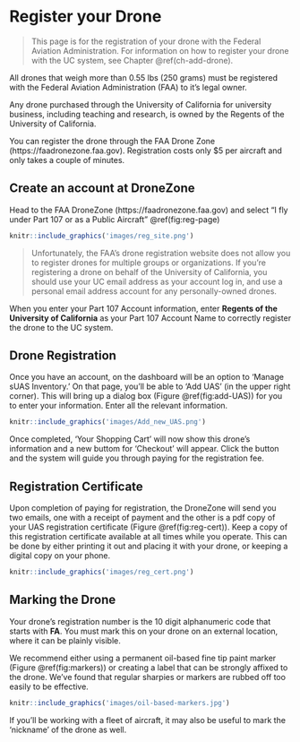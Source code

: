 

# Register your Drone {#ch-register}

> This page is for the registration of your drone with the Federal Aviation Administration.  For information on how to register your drone with the UC system, see Chapter \@ref(ch-add-drone).

All drones that weigh more than 0.55 lbs (250 grams) must be registered with the Federal Aviation Administration (FAA) to it's legal owner.

Any drone purchased through the University of California for university business, including teaching and research, is owned by the Regents of the University of California.  

You can register the drone through the FAA Drone Zone (https://faadronezone.faa.gov).  Registration costs only $5 per aircraft and only takes a couple of minutes.



## Create an account at DroneZone

Head to the FAA DroneZone (https://faadronezone.faa.gov) and select "I fly under Part 107 or as a Public Aircraft" \@ref(fig:reg-page)

```r
knitr::include_graphics('images/reg_site.png')
```

> Unfortunately, the FAA's drone registration website does not allow you to register drones for multiple groups or organizations.  If you're registering a drone on behalf of the University of California, you should use your UC email address as your account log in, and use a personal email address account for any personally-owned drones.

When you enter your Part 107 Account information, enter **Regents of the University of California** as your Part 107 Account Name to correctly register the drone to the UC system.


## Drone Registration

Once you have an account, on the dashboard will be an option to 'Manage sUAS Inventory.'  On that page, you'll be able to 'Add UAS' (in the upper right corner). This will bring up a dialog box (Figure \@ref(fig:add-UAS)) for you to enter your information.  Enter all the relevant information.

```r
knitr::include_graphics('images/Add_new_UAS.png')
```

Once completed, 'Your Shopping Cart' will now show this drone's information and a new buttom for 'Checkout' will appear.  Click the button and the system will guide you through paying for the registration fee.

## Registration Certificate

Upon completion of paying for registration, the DroneZone will send you two emails, one with a receipt of payment and the other is a pdf copy of your UAS registration certificate (Figure \@ref(fig:reg-cert)).  Keep a copy of this registration certificate available at all times while you operate.  This can be done by either printing it out and placing it with your drone, or keeping a digital copy on your phone.

```r
knitr::include_graphics('images/reg_cert.png')
```



## Marking the Drone

Your drone's registration number is the 10 digit alphanumeric code that starts with **FA**.  You must mark this on your drone on an external location, where it can be plainly visible.

We recommend either using a permanent oil-based fine tip paint marker (Figure \@ref(fig:markers)) or creating a label that can be strongly affixed to the drone.  We've found that regular sharpies or markers are rubbed off too easily to be effective.  

```r
knitr::include_graphics('images/oil-based-markers.jpg')
```

If you'll be working with a fleet of aircraft, it may also be useful to mark the 'nickname' of the drone as well.




